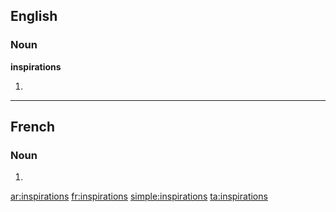 ==English==

===Noun===
'''inspirations'''

# {{plural of|[[inspiration]]}}

----

==French==

===Noun===
{{infl|fr|plural}} {{f|p}}

# {{plural of|inspiration|lang=French}}

[[ar:inspirations]]
[[fr:inspirations]]
[[simple:inspirations]]
[[ta:inspirations]]